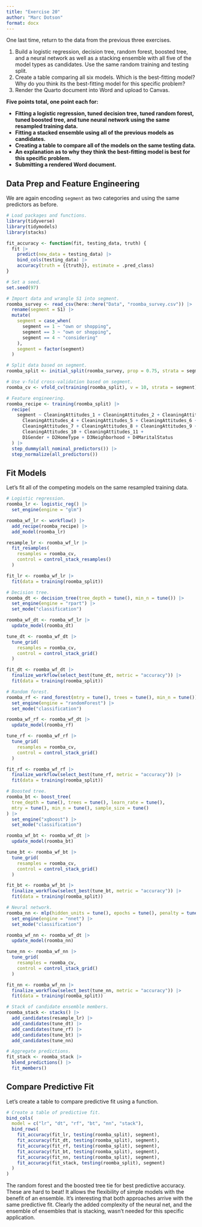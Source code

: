 ```yaml
---
title: "Exercise 20"
author: "Marc Dotson"
format: docx
---
```


One last time, return to the data from the previous three exercises.

1. Build a logistic regression, decision tree, random forest, boosted tree, and a neural network as well as a stacking ensemble with all five of the model types as candidates. Use the same random training and testing split.
2. Create a table comparing all six models. Which is the best-fitting model? Why do you think its the best-fitting model for this specific problem?
3. Render the Quarto document into Word and upload to Canvas.

**Five points total, one point each for:**

- **Fitting a logistic regression, tuned decision tree, tuned random forest, tuned boosted tree, and tune neural network using the same resampled training data.**
- **Fitting a stacked ensemble using all of the previous models as candidates.**
- **Creating a table to compare all of the models on the same testing data.**
- **An explanation as to why they think the best-fitting model is best for this specific problem.**
- **Submitting a rendered Word document.**

## Data Prep and Feature Engineering

We are again encoding `segment` as two categories and using the same predictors as before.

```r
# Load packages and functions.
library(tidyverse)
library(tidymodels)
library(stacks)

fit_accuracy <- function(fit, testing_data, truth) {
  fit |> 
    predict(new_data = testing_data) |>
    bind_cols(testing_data) |>
    accuracy(truth = {{truth}}, estimate = .pred_class)
}

# Set a seed.
set.seed(97)

# Import data and wrangle S1 into segment.
roomba_survey <- read_csv(here::here("Data", "roomba_survey.csv")) |> 
  rename(segment = S1) |> 
  mutate(
    segment = case_when(
      segment == 1 ~ "own or shopping",
      segment == 3 ~ "own or shopping",
      segment == 4 ~ "considering"
    ),
    segment = factor(segment)
  )

# Split data based on segment.
roomba_split <- initial_split(roomba_survey, prop = 0.75, strata = segment)

# Use v-fold cross-validation based on segment.
roomba_cv <- vfold_cv(training(roomba_split), v = 10, strata = segment)

# Feature engineering.
roomba_recipe <- training(roomba_split) |>
  recipe(
    segment ~ CleaningAttitudes_1 + CleaningAttitudes_2 + CleaningAttitudes_3 + 
      CleaningAttitudes_4 + CleaningAttitudes_5 + CleaningAttitudes_6 + 
      CleaningAttitudes_7 + CleaningAttitudes_8 + CleaningAttitudes_9 + 
      CleaningAttitudes_10 + CleaningAttitudes_11 +
      D1Gender + D2HomeType + D3Neighborhood + D4MaritalStatus
  ) |>
  step_dummy(all_nominal_predictors()) |> 
  step_normalize(all_predictors())
```

## Fit Models

Let's fit all of the competing models on the same resampled training data.

```r
# Logistic regression.
roomba_lr <- logistic_reg() |> 
  set_engine(engine = "glm")

roomba_wf_lr <- workflow() |> 
  add_recipe(roomba_recipe) |> 
  add_model(roomba_lr)

resample_lr <- roomba_wf_lr |> 
  fit_resamples(
    resamples = roomba_cv,
    control = control_stack_resamples()
  )

fit_lr <- roomba_wf_lr |> 
  fit(data = training(roomba_split))

# Decision tree.
roomba_dt <- decision_tree(tree_depth = tune(), min_n = tune()) |> 
  set_engine(engine = "rpart") |> 
  set_mode("classification")

roomba_wf_dt <- roomba_wf_lr |> 
  update_model(roomba_dt)

tune_dt <- roomba_wf_dt |> 
  tune_grid(
    resamples = roomba_cv,
    control = control_stack_grid()
  )

fit_dt <- roomba_wf_dt |> 
  finalize_workflow(select_best(tune_dt, metric = "accuracy")) |> 
  fit(data = training(roomba_split))

# Random forest.
roomba_rf <- rand_forest(mtry = tune(), trees = tune(), min_n = tune()) |> 
  set_engine(engine = "randomForest") |> 
  set_mode("classification")

roomba_wf_rf <- roomba_wf_dt |> 
  update_model(roomba_rf)

tune_rf <- roomba_wf_rf |> 
  tune_grid(
    resamples = roomba_cv,
    control = control_stack_grid()
  )

fit_rf <- roomba_wf_rf |> 
  finalize_workflow(select_best(tune_rf, metric = "accuracy")) |> 
  fit(data = training(roomba_split))

# Boosted tree.
roomba_bt <- boost_tree(
  tree_depth = tune(), trees = tune(), learn_rate = tune(), 
  mtry = tune(), min_n = tune(), sample_size = tune()
) |>
  set_engine("xgboost") |> 
  set_mode("classification")

roomba_wf_bt <- roomba_wf_dt |> 
  update_model(roomba_bt)

tune_bt <- roomba_wf_bt |> 
  tune_grid(
    resamples = roomba_cv,
    control = control_stack_grid()
  )

fit_bt <- roomba_wf_bt |> 
  finalize_workflow(select_best(tune_bt, metric = "accuracy")) |>
  fit(data = training(roomba_split))

# Neural network.
roomba_nn <- mlp(hidden_units = tune(), epochs = tune(), penalty = tune()) |> 
  set_engine(engine = "nnet") |> 
  set_mode("classification")

roomba_wf_nn <- roomba_wf_dt |>
  update_model(roomba_nn)

tune_nn <- roomba_wf_nn |> 
  tune_grid(
    resamples = roomba_cv,
    control = control_stack_grid()
  )

fit_nn <- roomba_wf_nn |> 
  finalize_workflow(select_best(tune_nn, metric = "accuracy")) |> 
  fit(data = training(roomba_split))

# Stack of candidate ensemble members.
roomba_stack <- stacks() |> 
  add_candidates(resample_lr) |> 
  add_candidates(tune_dt) |> 
  add_candidates(tune_rf) |> 
  add_candidates(tune_bt) |>
  add_candidates(tune_nn)

# Aggregate predictions.
fit_stack <- roomba_stack |> 
  blend_predictions() |> 
  fit_members()
```

## Compare Predictive Fit

Let's create a table to compare predictive fit using a function.

```r
# Create a table of predictive fit.
bind_cols(
  model = c("lr", "dt", "rf", "bt", "nn", "stack"),
  bind_rows(
    fit_accuracy(fit_lr, testing(roomba_split), segment),
    fit_accuracy(fit_dt, testing(roomba_split), segment),
    fit_accuracy(fit_rf, testing(roomba_split), segment),
    fit_accuracy(fit_bt, testing(roomba_split), segment),
    fit_accuracy(fit_nn, testing(roomba_split), segment),
    fit_accuracy(fit_stack, testing(roomba_split), segment)
  )
)
```

The random forest and the boosted tree tie for best predictive accuracy. These are hard to beat! It allows the flexibility of simple models with the benefit of an ensemble. It’s interesting that both approaches arrive with the same predictive fit. Clearly the added complexity of the neural net, and the ensemble of ensembles that is stacking, wasn’t needed for this specific application.

